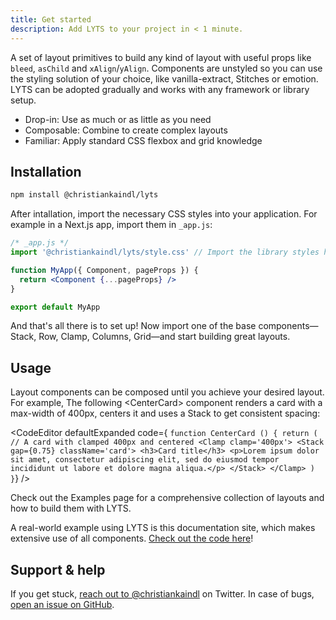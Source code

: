 ```yaml
---
title: Get started
description: Add LYTS to your project in < 1 minute.
---
```




A set of layout primitives to build any kind of layout with useful props like `bleed`, `asChild` and `xAlign`/`yAlign`. Components are unstyled so you can use the styling solution of your choice, like vanilla-extract, Stitches or emotion. LYTS can be adopted gradually and works with any framework or library setup.

- Drop-in: Use as much or as little as you need
- Composable: Combine to create complex layouts
- Familiar: Apply standard CSS flexbox and grid knowledge

## Installation

```sh
npm install @christiankaindl/lyts
```

After intallation, import the necessary CSS styles into your application. For example in a Next.js app, import them in `_app.js`:

```jsx
/* _app.js */
import '@christiankaindl/lyts/style.css' // Import the library styles here

function MyApp({ Component, pageProps }) {
  return <Component {...pageProps} />
}

export default MyApp
```

And that's all there is to set up! Now import one of the base components—<Link href='/components/stack'>Stack</Link>, <Link href='/components/row'>Row</Link>, <Link href='/components/clamp'>Clamp</Link>, <Link href='/components/columns'>Columns</Link>, <Link href='/components/grid'>Grid</Link>—and start building great layouts.

## Usage

Layout components can be composed until you achieve your desired layout. For example, The following \<CenterCard> component renders a card with a max-width of 400px, centers it and uses a <Link href='/components/stack'><a>Stack</a></Link> to get consistent spacing:

<CodeEditor
  defaultExpanded
  code={
`function CenterCard () {
  return (
    // A card with clamped 400px and centered
    <Clamp clamp='400px'>
      <Stack gap={0.75} className='card'>
        <h3>Card title</h3>
        <p>Lorem ipsum dolor sit amet, consectetur adipiscing elit, sed do eiusmod tempor incididunt ut labore et dolore magna aliqua.</p>
      </Stack>
    </Clamp>
  )
}`}
/>

Check out the <Link href='/examples'>Examples</Link> page for a comprehensive collection of layouts and how to build them with LYTS.

A real-world example using LYTS is this documentation site, which makes extensive use of all components. [Check out the code here](https://github.com/christiankaindl/LYTS-website/)!

## Support & help

If you get stuck, [reach out to @christiankaindl](https://twitter.com/christiankaindl) on Twitter. In case of bugs, [open an issue on GitHub](https://github.com/christiankaindl/LYTS/issues).
